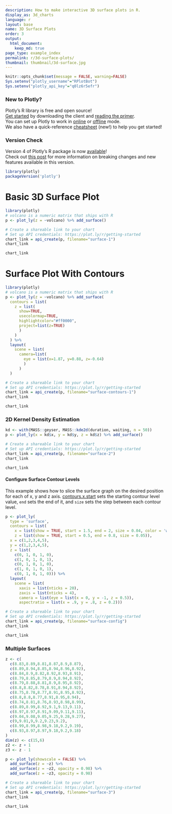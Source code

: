 ```yaml
---
description: How to make interactive 3D surface plots in R.
display_as: 3d_charts
language: r
layout: base
name: 3D Surface Plots
order: 3
output:
  html_document:
    keep_md: true
page_type: example_index
permalink: r/3d-surface-plots/
thumbnail: thumbnail/3d-surface.jpg
---
```


```r
knitr::opts_chunk$set(message = FALSE, warning=FALSE)
Sys.setenv("plotly_username"="RPlotBot")
Sys.setenv("plotly_api_key"="q0lz6r5efr")
```
### New to Plotly?

Plotly's R library is free and open source!<br>
[Get started](https://plot.ly/r/getting-started/) by downloading the client and [reading the primer](https://plot.ly/r/getting-started/).<br>
You can set up Plotly to work in [online](https://plot.ly/r/getting-started/#hosting-graphs-in-your-online-plotly-account) or [offline](https://plot.ly/r/offline/) mode.<br>
We also have a quick-reference [cheatsheet](https://images.plot.ly/plotly-documentation/images/r_cheat_sheet.pdf) (new!) to help you get started!

### Version Check

Version 4 of Plotly's R package is now [available](https://plot.ly/r/getting-started/#installation)!<br>
Check out [this post](http://moderndata.plot.ly/upgrading-to-plotly-4-0-and-above/) for more information on breaking changes and new features available in this version.
```r
library(plotly)
packageVersion('plotly')
```

# Basic 3D Surface Plot

```r
library(plotly)
# volcano is a numeric matrix that ships with R
p <- plot_ly(z = ~volcano) %>% add_surface()

# Create a shareable link to your chart
# Set up API credentials: https://plot.ly/r/getting-started
chart_link = api_create(p, filename="surface-1")
chart_link
```

```r
chart_link
```

# Surface Plot With Contours

```r
library(plotly)
# volcano is a numeric matrix that ships with R
p <- plot_ly(z = ~volcano) %>% add_surface(
  contours = list(
    z = list(
      show=TRUE,
      usecolormap=TRUE,
      highlightcolor="#ff0000",
      project=list(z=TRUE)
      )
    )
  ) %>%
  layout(
    scene = list(
      camera=list(
        eye = list(x=1.87, y=0.88, z=-0.64)
        )
      )
  )

# Create a shareable link to your chart
# Set up API credentials: https://plot.ly/r/getting-started
chart_link = api_create(p, filename="surface-contours-1")
chart_link
```

```r
chart_link
```

### 2D Kernel Density Estimation

```r
kd <- with(MASS::geyser, MASS::kde2d(duration, waiting, n = 50))
p <- plot_ly(x = kd$x, y = kd$y, z = kd$z) %>% add_surface()

# Create a shareable link to your chart
# Set up API credentials: https://plot.ly/r/getting-started
chart_link = api_create(p, filename="surface-2")
chart_link
```

```r
chart_link
```

#### Configure Surface Contour Levels
This example shows how to slice the surface graph on the desired position for each of x, y and z axis. [contours.x.start](https://plot.ly/r/reference/#surface-contours-x-start) sets the starting contour level value, `end` sets the end of it, and `size` sets the step between each contour level.

```r

p <- plot_ly(
  type = 'surface',
  contours = list(
    x = list(show = TRUE, start = 1.5, end = 2, size = 0.04, color = 'white'),
    z = list(show = TRUE, start = 0.5, end = 0.8, size = 0.05)),
  x = c(1,2,3,4,5),
  y = c(1,2,3,4,5),
  z = list(
    c(0, 1, 0, 1, 0),
    c(1, 0, 1, 0, 1),
    c(0, 1, 0, 1, 0),
    c(1, 0, 1, 0, 1),
    c(0, 1, 0, 1, 0))) %>%
  layout(
    scene = list(
      xaxis = list(nticks = 20),
      zaxis = list(nticks = 4),
      camera = list(eye = list(x = 0, y = -1, z = 0.5)),
      aspectratio = list(x = .9, y = .8, z = 0.2)))

# Create a shareable link to your chart
# Set up API credentials: https://plot.ly/r/getting-started
chart_link = api_create(p, filename="surface-config")
chart_link
```

```r
chart_link
```

### Multiple Surfaces

```r
z <- c(
  c(8.83,8.89,8.81,8.87,8.9,8.87),
  c(8.89,8.94,8.85,8.94,8.96,8.92),
  c(8.84,8.9,8.82,8.92,8.93,8.91),
  c(8.79,8.85,8.79,8.9,8.94,8.92),
  c(8.79,8.88,8.81,8.9,8.95,8.92),
  c(8.8,8.82,8.78,8.91,8.94,8.92),
  c(8.75,8.78,8.77,8.91,8.95,8.92),
  c(8.8,8.8,8.77,8.91,8.95,8.94),
  c(8.74,8.81,8.76,8.93,8.98,8.99),
  c(8.89,8.99,8.92,9.1,9.13,9.11),
  c(8.97,8.97,8.91,9.09,9.11,9.11),
  c(9.04,9.08,9.05,9.25,9.28,9.27),
  c(9,9.01,9,9.2,9.23,9.2),
  c(8.99,8.99,8.98,9.18,9.2,9.19),
  c(8.93,8.97,8.97,9.18,9.2,9.18)
)
dim(z) <- c(15,6)
z2 <- z + 1
z3 <- z - 1

p <- plot_ly(showscale = FALSE) %>%
  add_surface(z = ~z) %>%
  add_surface(z = ~z2, opacity = 0.98) %>%
  add_surface(z = ~z3, opacity = 0.98)

# Create a shareable link to your chart
# Set up API credentials: https://plot.ly/r/getting-started
chart_link = api_create(p, filename="surface-3")
chart_link
```

```r
chart_link
```